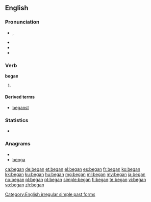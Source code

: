 ==English==

===Pronunciation===
* {{IPA|/bIˈɡæn/}}, {{SAMPA|/bI"g{n/}}
* {{audio|en-us-began.ogg|Audio (US)}}
* {{rhymes|æn}}
* {{hyphenation|be|gan}}

===Verb===
'''began'''

# {{simple past of|''[[begin]]''}}

====Derived terms====
* [[beganst]]

<!--these belong on the page for "begin"

====Translations====
* Dutch: [[begon]]-->

===Statistics===
* {{rank|since|use|used|252|began|thy|less|till}}

===Anagrams===
* {{alphagram|abegn}}
* [[benga#English|benga]]

[[Category:English irregular simple past forms]]

[[ca:began]]
[[de:began]]
[[et:began]]
[[el:began]]
[[es:began]]
[[fr:began]]
[[ko:began]]
[[kk:began]]
[[ku:began]]
[[hu:began]]
[[mg:began]]
[[ml:began]]
[[my:began]]
[[ja:began]]
[[no:began]]
[[pl:began]]
[[pt:began]]
[[simple:began]]
[[fi:began]]
[[te:began]]
[[vi:began]]
[[vo:began]]
[[zh:began]]